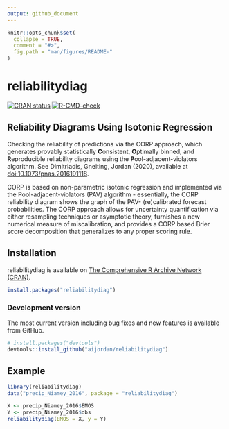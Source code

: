 ```yaml
---
output: github_document
---
```


```r
knitr::opts_chunk$set(
  collapse = TRUE,
  comment = "#>",
  fig.path = "man/figures/README-"
)
```

# reliabilitydiag

<!-- badges: start -->
[![CRAN status](https://www.r-pkg.org/badges/version/reliabilitydiag)](https://cran.r-project.org/package=reliabilitydiag)
[![R-CMD-check](https://github.com/aijordan/reliabilitydiag/workflows/R-CMD-check/badge.svg)](https://github.com/aijordan/reliabilitydiag/actions)
<!-- badges: end -->

## Reliability Diagrams Using Isotonic Regression

Checking the reliability of predictions via the CORP approach,
which generates provably statistically **C**onsistent, **O**ptimally binned,
and **R**eproducible reliability diagrams using the **P**ool-adjacent-violators
algorithm. See Dimitriadis, Gneiting, Jordan (2020), available at [doi:10.1073/pnas.2016191118](https://doi.org/10.1073/pnas.2016191118).

CORP is based on non-parametric isotonic regression and implemented via the Pool-adjacent-violators (PAV) algorithm - essentially, the CORP reliability diagram shows the graph of the PAV- (re)calibrated forecast probabilities. The CORP approach allows for uncertainty quantification via either resampling techniques or asymptotic theory, furnishes a new numerical measure of miscalibration, and provides a CORP based Brier score decomposition that generalizes to any proper scoring rule.

## Installation

reliabilitydiag is available on [The Comprehensive R Archive Network (CRAN)](https://cran.r-project.org/package=reliabilitydiag).

```r
install.packages("reliabilitydiag")
```

### Development version

The most current version including bug fixes and new features is available from
GitHub.
```r
# install.packages("devtools")
devtools::install_github("aijordan/reliabilitydiag")
```

## Example

```r
library(reliabilitydiag)
data("precip_Niamey_2016", package = "reliabilitydiag")

X <- precip_Niamey_2016$EMOS
Y <- precip_Niamey_2016$obs
reliabilitydiag(EMOS = X, y = Y)
```

